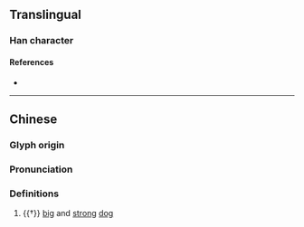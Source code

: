 {{character info}}
==Translingual==

===Han character===
{{Han char|rn=94|rad=犬|as=06|sn=9|four=42213|canj=KHLMO|ids=⿰犭兆}}

====References====
* {{Han ref|kx=0710.080|dkj=20368|dj=1122.140|hdz=21345.030|uh=72E3|ud=29411|bh=CFC5|bd=53189}}

----

==Chinese==
{{zh-forms}}

===Glyph origin===
{{Han etym}}

===Pronunciation===
{{zh-pron
|m=zhào
|c=
|mc=y
|oc=y
|cat=n
}}

===Definitions===
{{zh-hanzi}}

# {{†}} [[big]] and [[strong]] [[dog]]